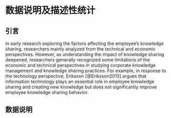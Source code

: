 # 数据说明及描述性统计 {#method}

## 引言

In early research exploring the factors affecting the employee's knowledge sharing, researchers mainly analyzed from the technical and economic perspectives. However, as understanding the impact of knowledge sharing deepened, researchers generally recognized some limitations of the economic and technical perspectives in studying corporate knowledge management and knowledge sharing practices. For example, in response to the technology perspective, Eriksson [@Eriksson2013] argues that information technology plays an essential role in employee knowledge sharing and creating new knowledge but does not significantly improve employee knowledge sharing behavior. 


## 数据说明


\newpage